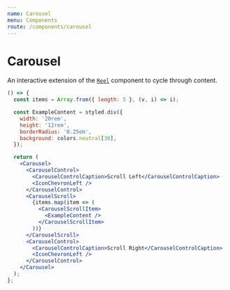 ```yaml
---
name: Carousel
menu: Components
route: /components/carousel
---
```


# Carousel

An interactive extension of the [`Reel`](../reel) component to cycle through content.

```jsx react-live
() => {
  const items = Array.from({ length: 5 }, (v, i) => i);

  const ExampleContent = styled.div({
    width: '20rem',
    height: '12rem',
    borderRadius: '0.25em',
    background: colors.neutral[30],
  });

  return (
    <Carousel>
      <CarouselControl>
        <CarouselControlCaption>Scroll Left</CarouselControlCaption>
        <IconChevronLeft />
      </CarouselControl>
      <CarouselScroll>
        {items.map(item => (
          <CarouselScrollItem>
            <ExampleContent />
          </CarouselScrollItem>
        ))}
      </CarouselScroll>
      <CarouselControl>
        <CarouselControlCaption>Scroll Right</CarouselControlCaption>
        <IconChevronLeft />
      </CarouselControl>
    </Carousel>
  );
};
```
